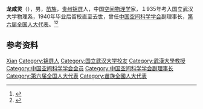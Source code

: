 '''龙咸灵'''（{{bd|1911年||1993年|}}），男，[[苗族|苗族]]，[[贵州|贵州]][[锦屏县|锦屏]]人，中国[[空间物理学|空间物理学]]家，１935年考入国立武汉大学物理系，1940年毕业后留校直至去世，曾任[[中国空间科学学会|中国空间科学学会]]副理事长，[[第六届全国人大代表|第六届全国人大代表]]。<ref>{{Cite book|title=中华人民共和国职官志|author=何虎生, 李耀东, 向常福主编|publisher=中国社会出版社|year=2003|isbn=9787800883934|location=北京|pages=}}</ref><ref>{{Cite web|title=学校纪念梁百先龙咸灵诞辰百年|url=https://news.whu.edu.cn/info/1002/20278.htm|accessdate=2020-12-17|work=武大新闻网|archive-date=2021-05-04|archive-url=https://web.archive.org/web/20210504001322/https://news.whu.edu.cn/info/1002/20278.htm|dead-url=no}}</ref>

== 参考资料 ==
{{reflist}}

{{中华人民共和国政治人物小作品}}

{{Authority control}}
{{DEFAULTSORT:Long龙}}
[[Category:龙姓|Xian]]
[[Category:锦屏人|Category:锦屏人]]
[[Category:国立武汉大学校友|Category:国立武汉大学校友]]
[[Category:武漢大學教授|Category:武漢大學教授]]
[[Category:中国空间科学学会会员|Category:中国空间科学学会会员]]
[[Category:中国空间科学学会副理事长|Category:中国空间科学学会副理事长]]
[[Category:第六届全国人大代表|Category:第六届全国人大代表]]
[[Category:苗族全國人大代表|Category:苗族全國人大代表]]